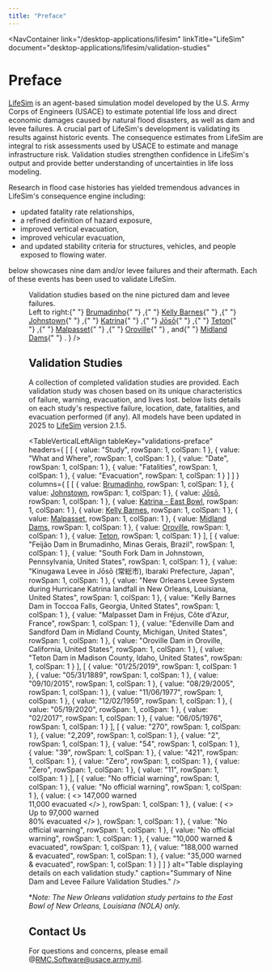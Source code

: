 ```yaml
---
title: "Preface"
---
```



<NavContainer 
  link="/desktop-applications/lifesim"
  linkTitle="LifeSim"
  document="desktop-applications/lifesim/validation-studies"
></NavContainer>

# Preface

<a href="https://www.rmc.usace.army.mil/Software/LifeSim/">LifeSim</a> is an agent-based simulation model developed by the U.S. Army Corps of Engineers (USACE) to estimate potential life loss and direct economic damages
caused by natural flood disasters, as well as dam and levee failures. A crucial part of LifeSim's development is validating its results against historic events. The consequence estimates from LifeSim are 
integral to risk assessments used by USACE to estimate and manage infrastructure risk. Validation studies strengthen confidence in LifeSim's output and provide better understanding of uncertainties in life loss modeling.

Research in flood case histories has yielded tremendous advances in LifeSim's consequence engine including:

- updated fatality rate relationships,
- a refined definition of hazard exposure,
- improved vertical evacuation,
- improved vehicular evacuation,
- and updated stability criteria for structures, vehicles, and people exposed to flowing water.

<FigReference figKey="validations-collage"/> below showcases nine dam and/or levee failures and their aftermath. Each of these events has been used to validate LifeSim.

<Figure
  figKey="validations-collage"
  src="figures/desktop-applications/lifesim/validation-studies/v1.0/figures/figure4.png"
  alt="Image collage of nine validation studies and their respective dam and levee failures."
  caption={
    <>
      Validation studies based on the nine pictured dam and levee failures. 
      <br />
      Left to right:{" "}
        <a href="/RMC-Software-Documentation/docs/desktop-applications/lifesim/validation-studies/v1.0/brumadinho">Brumadinho</a>{" "}
          <sup><Citation citationKey="Greenpeace2019"/></sup>,{" "}
        <a href="/RMC-Software-Documentation/docs/desktop-applications/lifesim/validation-studies/v1.0/kelly-barnes">Kelly Barnes</a>{" "}
          <sup><Citation citationKey="damfailures_barnes"/></sup>,{" "}
        <a href="/RMC-Software-Documentation/docs/desktop-applications/lifesim/validation-studies/v1.0/johnstown">Johnstown</a>{" "}
          <sup><Citation citationKey="OlmstedNPS2021"/></sup>,{" "}
        <a href="/RMC-Software-Documentation/docs/desktop-applications/lifesim/validation-studies/v1.0/katrina-east-bowl">Katrina</a>{" "}
          <sup><Citation citationKey="Lopez2015"/></sup>,{" "}
        <a href="/RMC-Software-Documentation/docs/desktop-applications/lifesim/validation-studies/v1.0/joso">Jōsō</a>{" "}
          <sup><Citation citationKey="Yamamoto2015"/></sup>,{" "}
        <a href="/RMC-Software-Documentation/docs/desktop-applications/lifesim/validation-studies/v1.0/teton">Teton</a>{" "}
          <sup><Citation citationKey="damfailures_teton"/></sup>,{" "}
        <a href="/RMC-Software-Documentation/docs/desktop-applications/lifesim/validation-studies/v1.0/malpasset">Malpasset</a>{" "}
          <sup><Citation citationKey="Malpasset2014"/></sup>,{" "}
        <a href="/RMC-Software-Documentation/docs/desktop-applications/lifesim/validation-studies/v1.0/oroville">Oroville</a>{" "}
          <sup><Citation citationKey="Getty2017"/></sup>, and{" "}
        <a href="/RMC-Software-Documentation/docs/desktop-applications/lifesim/validation-studies/v1.0/midland-dams">Midland Dams</a>{" "}
          <sup><Citation citationKey="Boomer2020"/></sup>.
    </>
  }
/>

## Validation Studies

A collection of completed validation studies are provided. Each validation study was chosen based on its unique characteristics of failure, warning, evacuation, and lives lost. <TableReference tableKey="validations-preface"/> below lists details on each study's respective failure, location, date, fatalities, and
evacuation performed (if any). All models have been updated in 2025 to <a href="https://www.rmc.usace.army.mil/Software/LifeSim/">LifeSim</a> version 2.1.5.

<TableVerticalLeftAlign
  tableKey="validations-preface"
  headers={
[
    [
      { value: "Study", rowSpan: 1, colSpan: 1 },
      { value: "What and Where", rowSpan: 1, colSpan: 1 },
      { value: "Date", rowSpan: 1, colSpan: 1 },
      { value: "Fatalities", rowSpan: 1, colSpan: 1 },
      { value: "Evacuation", rowSpan: 1, colSpan: 1 }
    ]
  ]
  }
  columns={
[
    [
      { value: <a href="/RMC-Software-Documentation/docs/desktop-applications/lifesim/validation-studies/v1.0/brumadinho">Brumadinho</a>, rowSpan: 1, colSpan: 1 },
      { value: <a href="/RMC-Software-Documentation/docs/desktop-applications/lifesim/validation-studies/v1.0/johnstown">Johnstown</a>, rowSpan: 1, colSpan: 1 },
      { value: <a href="/RMC-Software-Documentation/docs/desktop-applications/lifesim/validation-studies/v1.0/joso">Jōsō</a>, rowSpan: 1, colSpan: 1 },
      { value: <a href="/RMC-Software-Documentation/docs/desktop-applications/lifesim/validation-studies/v1.0/katrina-east-bowl">Katrina - East Bowl</a>, rowSpan: 1, colSpan: 1 },
      { value: <a href="/RMC-Software-Documentation/docs/desktop-applications/lifesim/validation-studies/v1.0/kelly-barnes">Kelly Barnes</a>, rowSpan: 1, colSpan: 1 },
      { value: <a href="/RMC-Software-Documentation/docs/desktop-applications/lifesim/validation-studies/v1.0/malpasset">Malpasset</a>, rowSpan: 1, colSpan: 1 },
      { value: <a href="/RMC-Software-Documentation/docs/desktop-applications/lifesim/validation-studies/v1.0/midland-dams">Midland Dams</a>, rowSpan: 1, colSpan: 1 },
      { value: <a href="/RMC-Software-Documentation/docs/desktop-applications/lifesim/validation-studies/v1.0/oroville">Oroville</a>, rowSpan: 1, colSpan: 1 },
      { value: <a href="/RMC-Software-Documentation/docs/desktop-applications/lifesim/validation-studies/v1.0/teton">Teton</a>, rowSpan: 1, colSpan: 1 }
    ],
    [
      { value: "Feijão Dam in Brumadinho, Minas Gerais, Brazil", rowSpan: 1, colSpan: 1 },
      { value: "South Fork Dam in Johnstown, Pennsylvania, United States", rowSpan: 1, colSpan: 1 },
      { value: "Kinugawa Levee in Jōsō (常総市), Ibaraki Prefecture, Japan", rowSpan: 1, colSpan: 1 },
      { value: "New Orleans Levee System during Hurricane Katrina landfall in New Orleans, Louisiana, United States", rowSpan: 1, colSpan: 1 },
      { value: "Kelly Barnes Dam in Toccoa Falls, Georgia, United States", rowSpan: 1, colSpan: 1 },
      { value: "Malpasset Dam in Fréjus, Côte d'Azur, France", rowSpan: 1, colSpan: 1 },
      { value: "Edenville Dam and Sandford Dam in Midland County, Michigan, United States", rowSpan: 1, colSpan: 1 },
      { value: "Oroville Dam in Oroville, California, United States", rowSpan: 1, colSpan: 1 },
      { value: "Teton Dam in Madison County, Idaho, United States", rowSpan: 1, colSpan: 1 }
    ],
    [
      { value: "01/25/2019", rowSpan: 1, colSpan: 1 },
      { value: "05/31/1889", rowSpan: 1, colSpan: 1 },
      { value: "09/10/2015", rowSpan: 1, colSpan: 1 },
      { value: "08/29/2005", rowSpan: 1, colSpan: 1 },
      { value: "11/06/1977", rowSpan: 1, colSpan: 1 },
      { value: "12/02/1959", rowSpan: 1, colSpan: 1 },
      { value: "05/19/2020", rowSpan: 1, colSpan: 1 },
      { value: "02/2017", rowSpan: 1, colSpan: 1 },
      { value: "06/05/1976", rowSpan: 1, colSpan: 1 }
    ],
    [
      { value: "270", rowSpan: 1, colSpan: 1 },
      { value: "2,209", rowSpan: 1, colSpan: 1 },
      { value: "2", rowSpan: 1, colSpan: 1 },
      { value: "54", rowSpan: 1, colSpan: 1 },
      { value: "39", rowSpan: 1, colSpan: 1 },
      { value: "421", rowSpan: 1, colSpan: 1 },
      { value: "Zero", rowSpan: 1, colSpan: 1 },
      { value: "Zero", rowSpan: 1, colSpan: 1 },
      { value: "11", rowSpan: 1, colSpan: 1 }
    ],
    [
      { value: "No official warning", rowSpan: 1, colSpan: 1 },
      { value: "No official warning", rowSpan: 1, colSpan: 1 },
      { value: (
          <>
          147,000 warned <br/>
          11,000 evacuated
          </>
        ),
        rowSpan: 1, 
        colSpan: 1 
      },
      { value: (
          <>
          Up to 97,000 warned <br/>
          80% evacuated
          </>
        ),
        rowSpan: 1, 
        colSpan: 1 
      },
      { value: "No official warning", rowSpan: 1, colSpan: 1 },
      { value: "No official warning", rowSpan: 1, colSpan: 1 },
      { value: "10,000 warned & evacuated", rowSpan: 1, colSpan: 1 },
      { value: "188,000 warned & evacuated", rowSpan: 1, colSpan: 1 },
      { value: "35,000 warned & evacuated", rowSpan: 1, colSpan: 1 }
    ]
  ]
  }
  alt="Table displaying details on each validation study."
  caption="Summary of Nine Dam and Levee Failure Validation Studies."
/>

\*_Note: The New Orleans validation study pertains to the East Bowl of New Orleans, Louisiana (NOLA) only._

## Contact Us

For questions and concerns, please email @RMC.Software@usace.army.mil.

<CitationFootnote />
